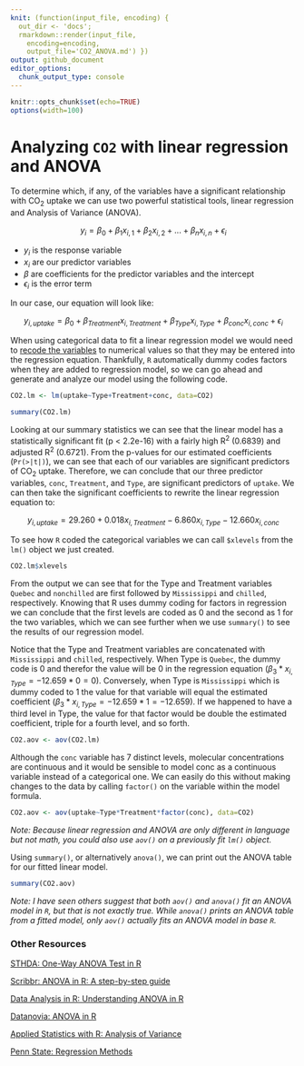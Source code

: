 ```yaml
---
knit: (function(input_file, encoding) {
  out_dir <- 'docs';
  rmarkdown::render(input_file,
    encoding=encoding,
    output_file='CO2_ANOVA.md') })
output: github_document
editor_options:
  chunk_output_type: console
---
```


```r
knitr::opts_chunk$set(echo=TRUE)
options(width=100)
```

# Analyzing `CO2` with linear regression and ANOVA

To determine which, if any, of the variables have a significant relationship with CO<sub>2</sub> uptake we can use two powerful statistical tools, linear regression and Analysis of Variance (ANOVA).
<p style="text-align: center;">
$$y_i = {\beta}_0 + {\beta}_1 x_{i,1} + {\beta}_2 x_{i,2} + ... + {\beta}_n x_{i,n} + {\epsilon}_i$$
</p>

- $y_i$ is the response variable
- $x_i$ are our predictor variables
- ${\beta}$ are coefficients for the predictor variables and the intercept
- ${\epsilon}_i$ is the error term

In our case, our equation will look like:

$$y_{i, \textit{uptake}} = {\beta}_0 + {\beta}_\textit{Treatment} x_{i,\textit{Treatment}} + {\beta}_\textit{Type} x_{i,\textit{Type}} + {\beta}_\textit{conc} x_{i,\textit{conc}} + {\epsilon}_i$$

When using categorical data to fit a linear regression model we would need to [recode the variables](https://stats.idre.ucla.edu/spss/faq/coding-systems-for-categorical-variables-in-regression-analysis/) to numerical values so that they may be entered into the regression equation.  Thankfully, `R` automatically dummy codes factors when they are added to regression model, so we can go ahead and generate and analyze our model using the following code.

```r
CO2.lm <- lm(uptake~Type+Treatment+conc, data=CO2)

summary(CO2.lm)
```

Looking at our summary statistics we can see that the linear model has a statistically significant fit (p < 2.2e-16) with a fairly high R<sup>2</sup> (0.6839) and adjusted R<sup>2</sup> (0.6721).  From the p-values for our estimated coefficients (`Pr(>|t|)`), we can see that each of our variables are significant predictors of CO<sub>2</sub> uptake.  Therefore, we can conclude that our three predictor variables, `conc`, `Treatment`, and `Type`, are significant predictors of `uptake`.  We can then take the significant coefficients to rewrite the linear regression equation to:

$${y_{i, \textit{uptake}} = 29.260 + 0.018 x_{i,\textit{Treatment}} - 6.860 x_{i,\textit{Type}} - 12.660 x_{i,\textit{conc}}}$$

To see how `R` coded the categorical variables we can call `$xlevels` from the `lm()` object we just created.

```r
CO2.lm$xlevels
```

From the output we can see that for the Type and Treatment variables `Quebec` and `nonchilled` are first followed by `Mississippi` and `chilled`, respectively.  Knowing that R uses dummy coding for factors in regression we can conclude that the first levels are coded as 0 and the second as 1 for the two variables, which we can see further when we use `summary()` to see the results of our regression model.

Notice that the Type and Treatment variables are concatenated with `Mississippi` and `chilled`, respectively.  When Type is `Quebec`, the dummy code is 0 and therefor the value will be 0 in the regression equation ($\beta_3 * x_{i,\textit{Type}} = -12.659 * 0 = 0$).  Conversely, when Type is `Mississippi` which is dummy coded to 1 the value for that variable will equal the estimated coefficient ($\beta_3 * x_{i,\textit{Type}}=-12.659 * 1 = -12.659$).  If we happened to have a third level in Type, the value for that factor would be double the estimated coefficient, triple for a fourth level, and so forth.






```r
CO2.aov <- aov(CO2.lm)
```

Although the `conc` variable has 7 distinct levels, molecular concentrations are continuous and it would be sensible to model conc as a continuous variable instead of a categorical one. We can easily do this without making changes to the data by calling `factor()` on the variable within the model formula.

```r
CO2.aov <- aov(uptake~Type*Treatment*factor(conc), data=CO2)
```

*Note: Because linear regression and ANOVA are only different in language but not math, you could also use `aov()` on a previously fit `lm()` object.*

Using `summary()`, or alternatively `anova()`, we can print out the ANOVA table for our fitted linear model.

```r
summary(CO2.aov)
```

*Note: I have seen others suggest that both `aov()` and `anova()` fit an ANOVA model in `R`, but that is not exactly true.  While `anova()` prints an ANOVA table from a fitted model, only `aov()` actually fits an ANOVA model in base `R`.*



\newline
\newline

### Other Resources

[STHDA: One-Way ANOVA Test in R](http://www.sthda.com/english/wiki/one-way-anova-test-in-r)

[Scribbr: ANOVA in R: A step-by-step guide](https://www.scribbr.com/statistics/anova-in-r/)

[Data Analysis in R: Understanding ANOVA in R](https://bookdown.org/steve_midway/DAR/understanding-anova-in-r.html)

[Datanovia: ANOVA in R](https://www.datanovia.com/en/lessons/anova-in-r/)

[Applied Statistics with R: Analysis of Variance](https://daviddalpiaz.github.io/appliedstats/analysis-of-variance.html)

[Penn State: Regression Methods](https://online.stat.psu.edu/stat501/lesson/welcome-stat-501)